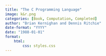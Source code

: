 ```yaml
---
title: "The C Programming Language"
image: k&r.png
categories: [Book, Computation, Completed]
author: "Brian Kernighan and Dennis Ritchie"
date-format: "YYYY"
date: "1988-01-01"
format:
    html:
        css: styles.css
---
```

